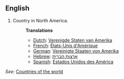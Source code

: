 ==English==

# Country in North America.
#:'''Translations'''
#:*[[Dutch]]: [[Verenigde Staten van Amerika]]
#:*[[French]]: [[États-Unis d'Amérique]]
#:*[[German]]: [[Vereinigte Staaten von Amerika]]
#:*[[Hebrew]]: [[ארצות הברית]]
#:*[[Spanish]]: [[Estados Unidos des América]]
''See:'' [[Countries of the world]]
